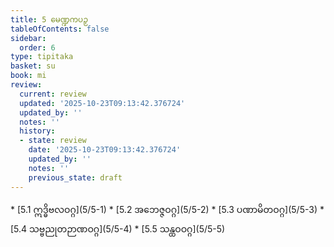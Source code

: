 ```yaml
---
title: 5 မေဏ္ဍကပဉှ
tableOfContents: false
sidebar:
  order: 6
type: tipitaka
basket: su
book: mi
review:
  current: review
  updated: '2025-10-23T09:13:42.376724'
  updated_by: ''
  notes: ''
  history:
  - state: review
    date: '2025-10-23T09:13:42.376724'
    updated_by: ''
    notes: ''
    previous_state: draft
---
```



<ReviewStatus review={frontmatter.review} showDetails={true} />

<HypothesisAnnotation frontmatter={frontmatter} />

<DynamicBreadcrumb />



<TableOfContents book="mi" section="5">
* [5.1 ဣဒ္ဓိဗလဝဂ္ဂ](5/5-1)
* [5.2 အဘေဇ္ဇဝဂ္ဂ](5/5-2)
* [5.3 ပဏာမိတဝဂ္ဂ](5/5-3)
* [5.4 သဗ္ဗညုတဉာဏဝဂ္ဂ](5/5-4)
* [5.5 သန္ထဝဝဂ္ဂ](5/5-5)
</TableOfContents>